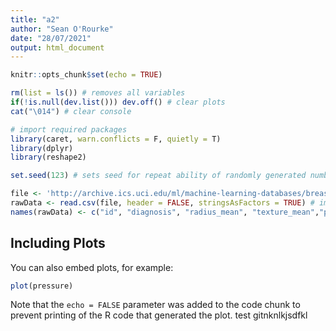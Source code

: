 ```yaml
---
title: "a2"
author: "Sean O'Rourke"
date: "28/07/2021"
output: html_document
---
```


```r
knitr::opts_chunk$set(echo = TRUE)
```


```r
rm(list = ls()) # removes all variables
if(!is.null(dev.list())) dev.off() # clear plots
cat("\014") # clear console

# import required packages
library(caret, warn.conflicts = F, quietly = T)
library(dplyr)
library(reshape2)

set.seed(123) # sets seed for repeat ability of randomly generated numbers

file <- 'http://archive.ics.uci.edu/ml/machine-learning-databases/breast-cancer-wisconsin/wdbc.data' # store the path to the source data
rawData <- read.csv(file, header = FALSE, stringsAsFactors = TRUE) # import source data, in this case the data file has no headers and strings will be used a factors
names(rawData) <- c("id", "diagnosis", "radius_mean", "texture_mean","perimeter_mean", "area_mean", "smoothness_mean", "compactness_mean", "concavity_mean", "concave.points_mean", "symmetry_mean",  "fractal_dimension_mean", "radius_se", "texture_se","perimeter_se", "area_se", "smoothness_se", "compactness_se", "concavity_se", "concave.points_se", "symmetry_se", "fractal_dimension_se", "radius_worst", "texture_worst","perimeter_worst", "area_worst", "smoothness_worst", "compactness_worst", "concavity_worst", "concave.points_worst", "symmetry_worst", "fractal_dimension_worst")
```

## Including Plots

You can also embed plots, for example:

```r
plot(pressure)
```

Note that the `echo = FALSE` parameter was added to the code chunk to prevent printing of the R code that generated the plot.
 test gitnknlkjsdfkl